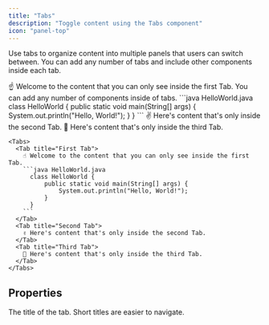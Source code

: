 ```yaml
---
title: "Tabs"
description: "Toggle content using the Tabs component"
icon: "panel-top"
---
```


Use tabs to organize content into multiple panels that users can switch between. You can add any number of tabs and include other components inside each tab.

<Tabs>
  <Tab title="First Tab">
    ☝️ Welcome to the content that you can only see inside the first Tab.
    You can add any number of components inside of tabs.
    ```java HelloWorld.java
      class HelloWorld {
          public static void main(String[] args) {
              System.out.println("Hello, World!");
          }
      }
    ```
  </Tab>
  <Tab title="Second Tab">
    ✌️ Here's content that's only inside the second Tab.
  </Tab>
  <Tab title="Third Tab">
    💪 Here's content that's only inside the third Tab.
  </Tab>
</Tabs>

````mdx Tabs example
<Tabs>
  <Tab title="First Tab">
    ☝️ Welcome to the content that you can only see inside the first Tab.
    ```java HelloWorld.java
      class HelloWorld {
          public static void main(String[] args) {
              System.out.println("Hello, World!");
          }
      }
    ```
  </Tab>
  <Tab title="Second Tab">
    ✌️ Here's content that's only inside the second Tab.
  </Tab>
  <Tab title="Third Tab">
    💪 Here's content that's only inside the third Tab.
  </Tab>
</Tabs>
````

## Properties

<ResponseField name="title" type="string" required>
  The title of the tab. Short titles are easier to navigate.
</ResponseField>
